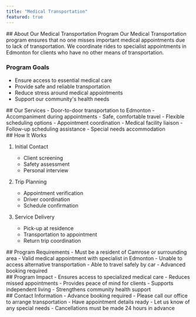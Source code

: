 ```yaml
---
title: "Medical Transportation"
featured: true
---
```



<Section type="full">
## About Our Medical Transportation Program
Our Medical Transportation program ensures that no one misses important medical appointments due to lack of transportation. We coordinate rides to specialist appointments in Edmonton for clients who have no other means of transportation.

### Program Goals
- Ensure access to essential medical care
- Provide safe and reliable transportation
- Reduce stress around medical appointments
- Support our community's health needs
</Section>

<Section type="services">
## Our Services

<ServiceCard title="Transportation Service">
- Door-to-door transportation to Edmonton
- Accompaniment during appointments
- Safe, comfortable travel
- Flexible scheduling options
</ServiceCard>

<ServiceCard title="Support Services">
- Appointment coordination
- Medical facility liaison
- Follow-up scheduling assistance
- Special needs accommodation
</ServiceCard>
</Section>

<Section type="grid">
  ## How It Works

1. Initial Contact

   - Client screening
   - Safety assessment
   - Personal interview

2. Trip Planning

   - Appointment verification
   - Driver coordination
   - Schedule confirmation

3. Service Delivery
   - Pick-up at residence
   - Transportation to appointment
   - Return trip coordination
</Section>

<Section type="full">
## Program Requirements
- Must be a resident of Camrose or surrounding area
- Valid medical appointment with specialist in Edmonton
- Unable to access alternative transportation
- Able to travel safely by car
- Advanced booking required
</Section>

<Section type="bordered">
## Program Impact
- Ensures access to specialized medical care
- Reduces missed appointments
- Provides peace of mind for clients
- Supports independent living
- Strengthens community health support
</Section>

<Section type="full">
## Contact Information
- Advance booking required
- Please call our office to arrange transportation
- Have appointment details ready
- Let us know of any special needs
- Cancellations must be made 24 hours in advance
</Section>

